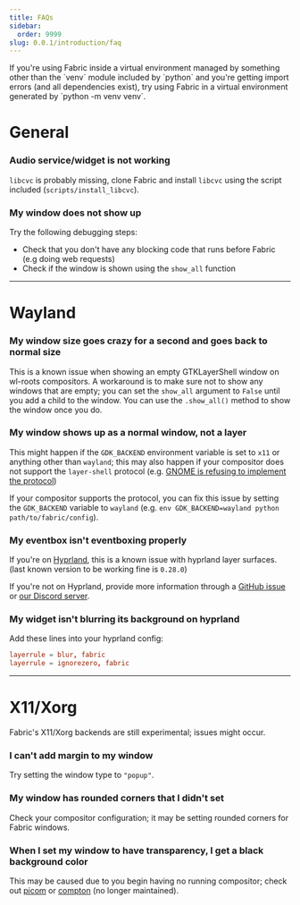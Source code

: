 ```yaml
---
title: FAQs
sidebar:
  order: 9999
slug: 0.0.1/introduction/faq
---
```



<Aside>
  If you're using Fabric inside a virtual environment managed by something other than the `venv` module included by `python` and you're getting import errors (and all dependencies exist), try using Fabric in a virtual environment generated by `python -m venv venv`.
</Aside>

# General

### Audio service/widget is not working

`libcvc` is probably missing, clone Fabric and install `libcvc` using the script included (`scripts/install_libcvc`).

### My window does not show up

Try the following debugging steps:

* Check that you don't have any blocking code that runs before Fabric (e.g doing web requests)
* Check if the window is shown using the `show_all` function

***

# Wayland

### My window size goes crazy for a second and goes back to normal size

This is a known issue when showing an empty GTKLayerShell window on wl-roots compositors. A workaround is to make sure not to show any windows that are empty; you can set the `show_all` argument to `False` until you add a child to the window. You can use the `.show_all()` method to show the window once you do.

### My window shows up as a normal window, not a layer

This might happen if the `GDK_BACKEND` environment variable is set to `x11` or anything other than `wayland`; this may also happen if your compositor does not support the `layer-shell` protocol (e.g. [GNOME is refusing to implement the protocol](\(https://gitlab.gnome.org/GNOME/gnome-shell/-/issues/1141#note_482766\)))

If your compositor supports the protocol, you can fix this issue by setting the `GDK_BACKEND` variable to `wayland` (e.g. `env GDK_BACKEND=wayland python path/to/fabric/config`).

### My eventbox isn't eventboxing properly

If you're on [Hyprland](https://hyprland.org), this is a known issue with hyprland layer surfaces. (last known version to be working fine is `0.28.0`)

If you're not on Hyprland, provide more information through a [GitHub issue](https://github.com/Fabric-Development/fabric-wiki/issues) or [our Discord server](https://discord.gg/xKDnfGee).

### My widget isn't blurring its background on hyprland

Add these lines into your hyprland config:

```conf
layerrule = blur, fabric
layerrule = ignorezero, fabric
```

***

# X11/Xorg

<Aside>
  Fabric's X11/Xorg backends are still experimental; issues might occur.
</Aside>

### I can't add margin to my window

Try setting the window type to `"popup"`.

### My window has rounded corners that I didn't set

Check your compositor configuration; it may be setting rounded corners for Fabric windows.

### When I set my window to have transparency, I get  a black background color

This may be caused due to you begin having no running compositor; check out [picom](https://github.com/yshui/picom) or [compton](https://github.com/chjj/compton) (no longer maintained).
